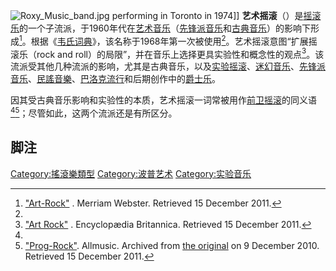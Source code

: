 {{citation style|time=2014-04-22T02:32:41+00:00}}
{{Infobox music genre
| name              = Art rock
| bgcolor           = crimson
| color             = white
| stylistic_origins = [[实验摇滚|实验摇滚]]、[[艺术音乐|艺术音乐]]、[[先锋派音乐|先锋派音乐]]、[[古典音乐|古典音乐]]、[[巴洛克流行|巴洛克流行]]、[[迷幻音乐|迷幻音乐]]、[[民謠音樂|民謠音樂]]、[[爵士乐|爵士乐]]
| cultural_origins  = 1960年代后期<ref name=britannica/>
| instruments       = 键盘、合成器、吉他、贝斯、架子鼓、人声
| derivatives       = [[華麗搖滾|華麗搖滾]]、[[後朋克|後朋克]]、[[新浪潮|新浪潮]]、[[哥德搖滾|哥德搖滾]]、{{nowrap|[[后摇滚|后摇滚]]}}
| subgenres         =
| regional_scenes   = 大体上全球范围、英格兰–苏格兰–威尔士–爱尔兰–美国–加拿大–瑞典–日本–捷克
| other_topics      = [[阳光流行|阳光流行]] – [[前卫摇滚|前卫摇滚]] – {{nowrap|[[巴洛克流行|巴洛克流行]]}} – [[实验摇滚|实验摇滚]]
}}
[[File:Roxy_Music_band.jpg|thumb]] performing in Toronto in 1974]]
'''艺术摇滚'''（'''{{lang-en|Art rock}}'''）是[[摇滚乐|摇滚乐]]的一个子流派，于1960年代在[[艺术音乐|艺术音乐]]（[[先锋派音乐|先锋派音乐]]和[[古典音乐|古典音乐]]）的影响下形成<ref name=webster>[http://www.merriam-webster.com/dictionary/art-rock "Art-Rock"] {{Wayback|url=http://www.merriam-webster.com/dictionary/art-rock |date=20160525224014 }}. Merriam Webster. Retrieved 15 December 2011.</ref>。根据《[[韦氏词典|韦氏词典]]》，该名称于1968年第一次被使用<ref name=webster/>。艺术摇滚意图“扩展摇滚乐（rock and roll）的局限”，并在音乐上选择更具实验性和概念性的观点<ref name=britannica>[http://www.britannica.com/EBchecked/topic/36651/art-rock "Art Rock"] {{Wayback|url=http://www.britannica.com/EBchecked/topic/36651/art-rock |date=20150504214247 }}. Encyclopædia Britannica. Retrieved 15 December 2011.</ref>。该流派受其他几种流派的影响，尤其是古典音乐，以及[[实验摇滚|实验摇滚]]、[[迷幻音乐|迷幻音乐]]、[[先锋派音乐|先锋派音乐]]、[[民謠音樂|民謠音樂]]、[[巴洛克流行|巴洛克流行]]和后期创作中的[[爵士乐|爵士乐]]。

因其受古典音乐影响和实验性的本质，艺术摇滚一词常被用作[[前卫摇滚|前卫摇滚]]的同义语<ref name=britannica/><ref name=prog-rock>[https://web.archive.org/web/20101209193347/http://allmusic.com/explore/style/prog-rock-d374 "Prog-Rock"]. Allmusic. Archived from [http://www.allmusic.com/explore/style/prog-rock-d374 the original] on 9 December 2010. Retrieved 15 December 2011.</ref>；尽管如此，这两个流派还是有所区分。

== 脚注 ==
{{Reflist}}

{{Rock}}
{{實驗音樂}}
[[Category:搖滾樂類型|Category:搖滾樂類型]]
[[Category:波普艺术|Category:波普艺术]]
[[Category:实验音乐|Category:实验音乐]]